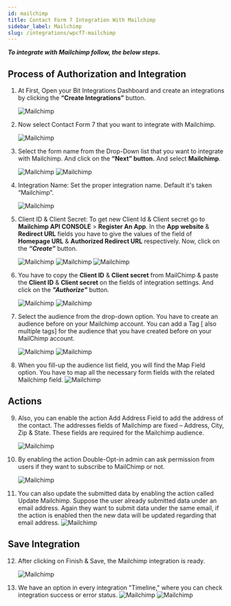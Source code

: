 ```yaml
---
id: mailchimp
title: Contact Form 7 Integration With Mailchimp
sidebar_label: Mailchimp
slug: /integrations/wpcf7-mailchimp
---
```



**_To integrate with Mailchimp follow, the below steps._**

## Process of Authorization and Integration

1. At First, Open your Bit Integrations Dashboard and create an integrations by clicking the **“Create Integrations”** button.

   <Image src="Mailchimp/Create Integration" alt="Mailchimp" w="1020" h="350" />

2. Now select Contact Form 7 that you want to integrate with Mailchimp.

   <Image
     src="Mailchimp/Select Contact Form 7"
     alt="Mailchimp"
     w="1020"
     h="350"
   />

3. Select the form name from the Drop-Down list that you want to integrate with Mailchimp. And click on the **“Next” button.** And select **Mailchimp**.

   <Image src="Mailchimp/Select Form" alt="Mailchimp" w="1020" h="350" />
   <Image src="Mailchimp/Select Mailchimp" alt="Mailchimp" w="1020" h="350" />

4. Integration Name: Set the proper integration name. Default it's taken “Mailchimp”.

   <Image src="Mailchimp/Integration Name" alt="Mailchimp" w="1020" h="350" />

5. Client ID & Client Secret: To get new Client Id & Client secret go to **Mailchimp API CONSOLE** > **Register An App**. In the **App website** & **Redirect URL** fields you have to give the values of the field of **Homepage URL** & **Authorized Redirect URL** respectively. Now, click on the **_“Create”_** button.

   <Image src="Mailchimp/5.1" alt="Mailchimp" w="1020" h="350" />
   <Image src="Mailchimp/Registar App" alt="Mailchimp" w="1020" h="350" />
   <Image src="Mailchimp/Create button" alt="Mailchimp" w="1020" h="350" />

6. You have to copy the **Client ID** & **Client secret** from MailChimp & paste the **Client ID** & **Client secret** on the fields of integration settings. And click on the **_"Authorize"_** button.

   <Image
     src="Mailchimp/copy client id & secret"
     alt="Mailchimp"
     w="1020"
     h="350"
   />
   <Image src="Mailchimp/Authorize" alt="Mailchimp" w="1020" h="350" />

7. Select the audience from the drop-down option. You have to create an audience before on your Mailchimp account. You can add a Tag [ also multiple tags] for the audience that you have created before on your MailChimp account.

   <Image
     src="Mailchimp/Select Audience List"
     alt="Mailchimp"
     w="1020"
     h="350"
   />
   <Image src="Mailchimp/add tags" alt="Mailchimp" w="1020" h="350" />

8. When you fill-up the audience list field, you will find the Map Field option. You have to map all the necessary form fields with the related Mailchimp field.
   <Image src="Mailchimp/field mapping" alt="Mailchimp" w="1020" h="350" />

## Actions

9. Also, you can enable the action Add Address Field to add the address of the contact. The addresses fields of Mailchimp are fixed – Address, City, Zip & State. These fields are required for the Mailchimp audience.

   <Image
     src="Mailchimp/address field actions"
     alt="Mailchimp"
     w="1020"
     h="350"
   />

10. By enabling the action Double-Opt-in admin can ask permission from users if they want to subscribe to MailChimp or not.

    <Image
      src="Mailchimp/double opt-in actions"
      alt="Mailchimp"
      w="1020"
      h="350"
    />

11. You can also update the submitted data by enabling the action called Update Mailchimp. Suppose the user already submitted data under an email address. Again they want to submit data under the same email, if the action is enabled then the new data will be updated regarding that email address.
    <Image src="Mailchimp/update actions" alt="Mailchimp" w="1020" h="350" />

## Save Integration

12. After clicking on Finish & Save, the Mailchimp integration is ready.

    <Image src="Mailchimp/finish and save" alt="Mailchimp" w="1020" h="350" />

13. We have an option in every integration "Timeline," where you can check integration success or error status.
    <Image
      src="Mailchimp/integrations dashbord"
      alt="Mailchimp"
      w="1020"
      h="350"
    />
    <Image src="Mailchimp/timeline" alt="Mailchimp" w="1020" h="350" />
